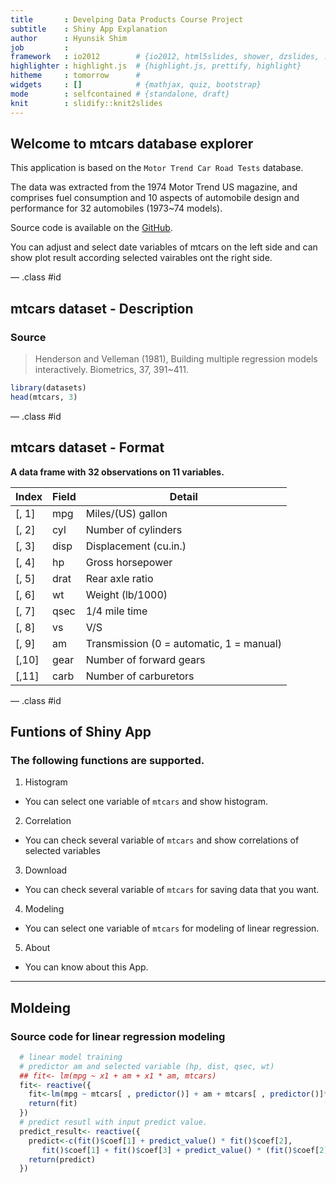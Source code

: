 ```yaml
---
title       : Develping Data Products Course Project 
subtitle    : Shiny App Explanation
author      : Hyunsik Shim
job         : 
framework   : io2012        # {io2012, html5slides, shower, dzslides, ...}
highlighter : highlight.js  # {highlight.js, prettify, highlight}
hitheme     : tomorrow      # 
widgets     : []            # {mathjax, quiz, bootstrap}
mode        : selfcontained # {standalone, draft}
knit        : slidify::knit2slides
---
```



## Welcome to mtcars database explorer

This application is based on the `Motor Trend Car Road Tests` database.

The data was extracted from the 1974 Motor Trend US magazine, and comprises fuel consumption and 10 aspects of automobile design and performance for 32 automobiles (1973~74 models).

Source code is available on the [GitHub](https://github.com/icshs1/Developing_Data_Products).

You can adjust and select date variables of mtcars on the left side and can show plot result according selected vairables ont the right side. 

--- .class #id 


## mtcars dataset - Description

### Source

> Henderson and Velleman (1981), Building multiple regression models interactively. Biometrics, 37, 391~411.

```r
library(datasets)
head(mtcars, 3)
```

--- .class #id 

## mtcars dataset - Format

**A data frame with 32 observations on 11 variables.**

| Index | Field | Detail |
------- | ----- | ------ |
| [, 1] | mpg | Miles/(US) gallon |
| [, 2]  | cyl | Number of cylinders |
| [, 3]  | disp | Displacement (cu.in.) |
| [, 4]  | hp | Gross horsepower |
| [, 5]	| drat | Rear axle ratio |
| [, 6]	| wt | Weight (lb/1000) |
| [, 7]	| qsec | 1/4 mile time |
| [, 8]	| vs | V/S |
| [, 9]	| am | Transmission (0 = automatic, 1 = manual) |
| [,10]	| gear | Number of forward gears |
| [,11]	| carb | Number of carburetors |

---  .class #id 

## Funtions of Shiny App

### The following functions are supported.

1. Histogram
  - You can select one variable of `mtcars` and show histogram.
2. Correlation
  - You can check several variable of `mtcars` and show correlations of selected variables
3. Download
  - You can check several variable of `mtcars` for saving data that you want.
4. Modeling
  - You can select one variable of `mtcars` for modeling of linear regression.
5. About
  - You can know about this App.

--- 

## Moldeing 

### Source code for linear regression modeling

```r
  # linear model training 
  # predictor am and selected variable (hp, dist, qsec, wt) 
  ## fit<- lm(mpg ~ x1 + am + x1 * am, mtcars) 
  fit<- reactive({ 
    fit<-lm(mpg ~ mtcars[ , predictor()] + am + mtcars[ , predictor()]* am, mtcars) 
    return(fit) 
  }) 
  # predict resutl with input predict value. 
  predict_result<- reactive({ 
    predict<-c(fit()$coef[1] + predict_value() * fit()$coef[2], 
       fit()$coef[1] + fit()$coef[3] + predict_value() * (fit()$coef[2] + fit()$coef[4])) 
    return(predict) 
  }) 
```



